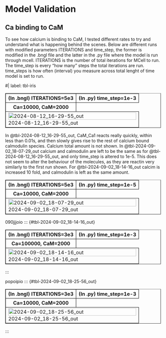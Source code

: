 # Model Validation

## Ca binding to CaM

To see how calcium is binding to CaM, I tested different rates to try and understand what is happening behind the scenes. Below are different runs with modified parameters ITERATIONS and time_step, the former is modified in the .bngl file and the latter in the .py file where the model is run through mcell. ITERATIONS is the number of total iterations for MCell to run. The time_step is every "how many" steps the total iterations are run. time_steps is how often (interval) you measure across total lenght of time model is set to run. 

::: {#tbl-2024-09-02_18-07-29_out} 
```{=html}
#| label: tbl-iris
<table border="1" style="border-collapse: collapse; width: 100%;">
  <tr>
    <th style="border: 1px solid black;">(In .bngl) ITERATIONS=5e3</th>
    <th style="border: 1px solid black;">(In .py) time_step=1e-3</th>
  </tr>
    <th style="border: 1px solid black;"> Ca=10000, CaM=2000 </th>
  </tr>
  <tr>
    <td colspan="2" style="border: 1px solid black;"> 
        <img src="40-results-figures/2024-08-12_16-29-55_out.png" alt="2024-08-12_16-29-55_out" style="width:100%;">
        <div>2024-08-12_16-29-55_out</div>
    </td>
  </tr>
</table>
```
:::

In @tbl-2024-08-12_16-29-55_out, CaM_Ca1 reacts really quickly, within less than 0.01s, and then slowly gives rise to the rest of calcium bound calmodulin species. Calcium total amount is not shown. 
In @tbl-2024-09-02_18-07-29_out calcium and calmodulin are left to be the same as for @tbl-2024-08-12_16-29-55_out, and only time_step is altered to 1e-5. This does not seem to alter the behaviour of the molecules, as they are reactin very similarly to the first run shown.
For @tbl-2024-09-02_18-14-16_out calcim is increased 10 fold, and calmodulin is left as the same amount. 


::: {#tbl-2024-09-02_18-07-29_out}
<table border="1" style="border-collapse: collapse; width: 100%;">
  <tr>
    <th style="border: 1px solid black;">(In .bngl) ITERATIONS=5e3</th>
    <th style="border: 1px solid black;">(In .py) time_step=1e-5</th>
  </tr>
    <th style="border: 1px solid black;"> Ca=10000, CaM=2000 </th>
  </tr>
  <tr>
    <td colspan="2" style="border: 1px solid black;"> 
        <img src="40-results-figures/2024-09-02_18-07-29_out.png" alt="2024-09-02_18-07-29_out" style="width:100%;">
        <div>2024-09-02_18-07-29_out</div>
    </td>
  </tr>
</table>

:::

090jjjoio
::: {#tbl-2024-09-02_18-14-16_out}
<table border="1" style="border-collapse: collapse; width: 100%;">
  <tr>
    <th style="border: 1px solid black;">(In .bngl) ITERATIONS=3e3</th>
    <th style="border: 1px solid black;">(In .py) time_step=1e-3</th>
  </tr>
    <th style="border: 1px solid black;"> Ca=100000, CaM=2000 </th>
  </tr>
  <tr>
    <td colspan="2" style="border: 1px solid black;"> 
        <img src="40-results-figures/2024-09-02_18-14-16_out.png" alt="2024-09-02_18-14-16_out" style="width:100%;">
        <div>2024-09-02_18-14-16_out</div>
    </td>
  </tr>
</table>

:::

popoipio
::: {#tbl-2024-09-02_18-25-56_out}
<table border="1" style="border-collapse: collapse; width: 100%;">
  <tr>
    <th style="border: 1px solid black;">(In .bngl) ITERATIONS=3e3</th>
    <th style="border: 1px solid black;">(In .py) time_step=1e-3</th>
  </tr>
    <th style="border: 1px solid black;"> Ca=10000, CaM=2000 </th>
  </tr>
  <tr>
    <td colspan="2" style="border: 1px solid black;"> 
        <img src="40-results-figures/2024-09-02_18-25-56_out.png" alt="2024-09-02_18-25-56_out" style="width:100%;">
        <div>2024-09-02_18-25-56_out</div>
    </td>
  </tr>
</table>

:::